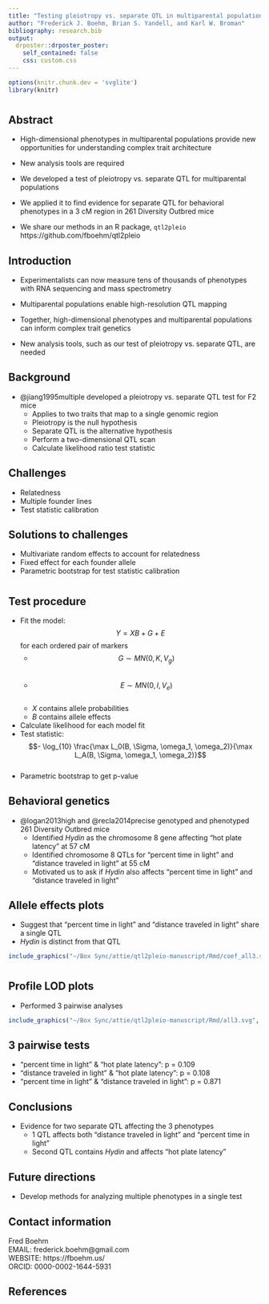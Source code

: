 ```yaml
---
title: "Testing pleiotropy vs. separate QTL in multiparental populations"
author: "Frederick J. Boehm, Brian S. Yandell, and Karl W. Broman"
bibliography: research.bib
output:
  drposter::drposter_poster:
    self_contained: false
    css: custom.css
---
```


```r
options(knitr.chunk.dev = 'svglite')
library(knitr)
```


# {.col-3}

## Abstract

- High-dimensional phenotypes in multiparental populations provide new opportunities for understanding complex trait architecture

- New analysis tools are required

- We developed a test of pleiotropy vs. separate QTL for multiparental populations

- We applied it to find evidence for separate QTL for behavioral phenotypes in a 3 cM region in 261 Diversity Outbred mice

- We share our methods in an R package, `qtl2pleio` https://github.com/fboehm/qtl2pleio


## Introduction

- Experimentalists can now measure tens of thousands of phenotypes with RNA sequencing and mass spectrometry

- Multiparental populations enable high-resolution QTL mapping

- Together, high-dimensional phenotypes and multiparental populations can inform complex trait genetics

- New analysis tools, such as our test of pleiotropy vs. separate QTL, are needed 

## Background

- @jiang1995multiple developed a pleiotropy vs. separate QTL test for F2 mice
    - Applies to two traits that map to a single genomic region 
    - Pleiotropy is the null hypothesis
    - Separate QTL is the alternative hypothesis
    - Perform a two-dimensional QTL scan 
    - Calculate likelihood ratio test statistic

## Challenges

- Relatedness    
- Multiple founder lines    
- Test statistic calibration

## Solutions to challenges

- Multivariate random effects to account for relatedness    
- Fixed effect for each founder allele    
- Parametric bootstrap for test statistic calibration

# {.col-3}


## Test procedure

- Fit the model: $$Y = XB + G + E$$ for each ordered pair of markers
    - $$G \sim MN(0, K, V_g)$$    
    - $$E \sim MN(0, I, V_e)$$    
    - $X$ contains allele probabilities    
    - $B$ contains allele effects    
- Calculate likelihood for each model fit    
- Test statistic: $$- \log_{10} \frac{\max L_0(B, \Sigma, \omega_1, \omega_2)}{\max L_A(B, \Sigma, \omega_1, \omega_2)}$$    
- Parametric bootstrap to get p-value



## Behavioral genetics

- @logan2013high and @recla2014precise genotyped and phenotyped 261 Diversity Outbred mice    
    - Identified *Hydin* as the chromosome 8 gene affecting "hot plate latency" at 57 cM
    - Identified chromosome 8 QTLs for "percent time in light" and "distance traveled in light" at 55 cM    
    - Motivated us to ask if *Hydin* also affects "percent time in light" and "distance traveled in light"    

## Allele effects plots

- Suggest that "percent time in light" and "distance traveled in light" share a single QTL
- *Hydin* is distinct from that QTL

```r
include_graphics("~/Box Sync/attie/qtl2pleio-manuscript/Rmd/coef_all3.svg")
```


# {.col-3}


## Profile LOD plots

- Performed 3 pairwise analyses

```r
include_graphics("~/Box Sync/attie/qtl2pleio-manuscript/Rmd/all3.svg", auto_pdf = FALSE)
```


## 3 pairwise tests

- "percent time in light" & "hot plate latency": p = 0.109
- "distance traveled in light" & "hot plate latency": p = 0.108
- "percent time in light" & "distance traveled in light": p = 0.871

## Conclusions

- Evidence for two separate QTL affecting the 3 phenotypes
    - 1 QTL affects both "distance traveled in light" and "percent time in light"
    - Second QTL contains *Hydin* and affects "hot plate latency"

## Future directions

- Develop methods for analyzing multiple phenotypes in a single test

## Contact information

Fred Boehm  
EMAIL: frederick.boehm@gmail.com  
WEBSITE: https://fboehm.us/  
ORCID: 0000-0002-1644-5931  


## References


